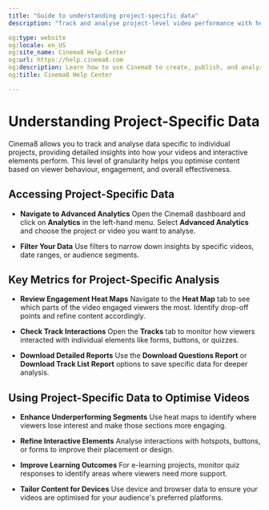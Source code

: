 ```yaml
---
title: "Guide to understanding project-specific data"
description: "Track and analyse project‑level video performance with heatmaps, interaction reports, and filters for granular insights. Visit Cinema8."

og:type: website
og:locale: en_US
og:site_name: Cinema8 Help Center
og:url: https://help.cinema8.com
og:description: Learn how to use Cinema8 to create, publish, and analyze interactive videos.
og:title: Cinema8 Help Center

---
```


# Understanding Project-Specific Data

Cinema8 allows you to track and analyse data specific to individual projects, providing detailed insights into how your videos and interactive elements perform. This level of granularity helps you optimise content based on viewer behaviour, engagement, and overall effectiveness.

## Accessing Project-Specific Data

* **Navigate to Advanced Analytics**
  Open the Cinema8 dashboard and click on **Analytics** in the left-hand menu. Select **Advanced Analytics** and choose the project or video you want to analyse.

* **Filter Your Data**
  Use filters to narrow down insights by specific videos, date ranges, or audience segments.

## Key Metrics for Project-Specific Analysis

* **Review Engagement Heat Maps**
  Navigate to the **Heat Map** tab to see which parts of the video engaged viewers the most. Identify drop-off points and refine content accordingly.

* **Check Track Interactions**
  Open the **Tracks** tab to monitor how viewers interacted with individual elements like forms, buttons, or quizzes.

* **Download Detailed Reports**
  Use the **Download Questions Report** or **Download Track List Report** options to save specific data for deeper analysis.

## Using Project-Specific Data to Optimise Videos

* **Enhance Underperforming Segments**
  Use heat maps to identify where viewers lose interest and make those sections more engaging.

* **Refine Interactive Elements**
  Analyse interactions with hotspots, buttons, or forms to improve their placement or design.

* **Improve Learning Outcomes**
  For e-learning projects, monitor quiz responses to identify areas where viewers need more support.

* **Tailor Content for Devices**
  Use device and browser data to ensure your videos are optimised for your audience's preferred platforms.

